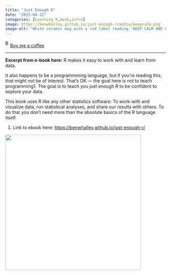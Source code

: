 ```yaml
---
title: "Just Enough R"
date: "2025-04-22"
categories: [Learning R,book,intro]
image: https://benwhalley.github.io/just-enough-r/media/keepcalm.png
image-alt: "White ceramic mug with a red label reading 'KEEP CALM AND LEARN JUST ENOUGH R' in white capital letters, topped with a crown graphic, mimicking the classic 'Keep Calm' design."
---
```


<link href="https://fonts.googleapis.com/css?family=Cookie" rel="stylesheet"><a class="bmc-button" target="_blank" href="https://www.buymeacoffee.com/JoscelinRocha">![Buy me a coffee](https://cdn.buymeacoffee.com/buttons/bmc-new-btn-logo.svg){alt="Buy me a coffee" width="15" height="21"}Buy me a coffee</a>

------------------------------------------------------------------------

**Excerpt from e-book here:** R makes it easy to work with and learn from data.

It also happens to be a programmming language, but if you're reading this, that might not be of interest. That's OK --- the goal here is not to teach programming1. The goal is to teach you just enough R to be confident to explore your data.

This book uses R like any other statistics software: To work-with and visualize data, run statistical analyses, and share our results with others. To do that you don't need more than the absolute basics of the R language itself.

1.  Link to ebook here: <https://benwhalley.github.io/just-enough-r/>

![](https://benwhalley.github.io/just-enough-r/media/keepcalm.png){width="426"}
